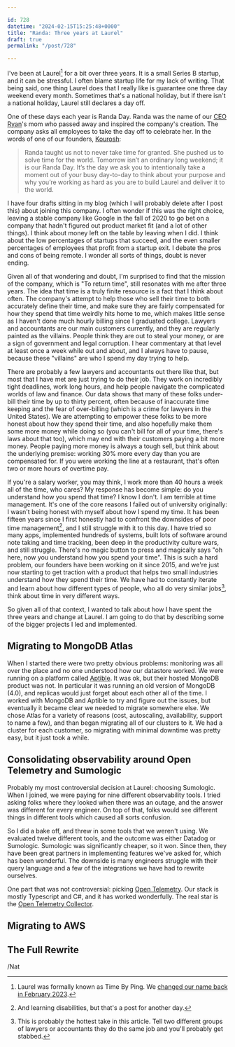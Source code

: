 ```yaml
---

id: 728
datetime: "2024-02-15T15:25:48+0000"
title: "Randa: Three years at Laurel"
draft: true
permalink: "/post/728"

---
```


I've been at Laurel[^laurel] for a bit over three years. It is a small Series B startup, and it can be stressful. I often blame startup life for my lack of writing. That being said, one thing Laurel does that I really like is guarantee one three day weekend every month. Sometimes that's a national holiday, but if there isn't a national holiday, Laurel still declares a day off. 

[^laurel]: Laurel was formally known as Time By Ping. We [changed our name back in February 2023](https://www.laurel.ai/resources-post/goodbye-time-by-ping-hello-laurel-the-story-behind-our-new-identity).

One of these days each year is Randa Day. Randa was the name of our [CEO Ryan](https://www.linkedin.com/in/ryan-alshak-72815722/)'s mom who passed away and inspired the company's creation. The company asks all employees to take the day off to celebrate her. In the words of one of our founders, [Kourosh](https://www.linkedin.com/in/kouroshz/):

> Randa taught us not to never take time for granted. She pushed us to solve time for the world. Tomorrow isn’t an ordinary long weekend; it is our Randa Day. It’s the day we ask you to intentionally take a moment out of your busy day-to-day to think about your purpose and why you’re working as hard as you are to build Laurel and deliver it to the world.

I have four drafts sitting in my blog (which I will probably delete after I post this) about joining this company. I often wonder if this was the right choice, leaving a stable company like Google in the fall of 2020 to go bet on a company that hadn't figured out product market fit (and a lot of other things). I think about money left on the table by leaving when I did. I think about the low percentages of startups that succeed, and the even smaller percentages of employees that profit from a startup exit. I debate the pros and cons of being remote. I wonder all sorts of things, doubt is never ending.

Given all of that wondering and doubt, I'm surprised to find that the mission of the company, which is "To return time", still resonates with me after three years. The idea that time is a truly finite resource is a fact that I think about often. The company's attempt to help those who sell their time to both accurately define their time, and make sure they are fairly compensated for how they spend that time weirdly hits home to me, which makes little sense as I haven't done much hourly billing since I graduated college. Lawyers and accountants  are our main customers currently, and they are regularly painted as the villains. People think they are out to steal your money, or are a sign of government and legal corruption. I hear commentary at that level at least once a week while out and about, and I always have to pause, because these "villains" are who I spend my day trying to help. 

There are probably a few lawyers and accountants out there like that, but most that I have met are just trying to do their job. They work on incredibly tight deadlines, work long hours, and help people navigate the complicated worlds of law and finance. Our data shows that many of these folks under-bill their time by up to thirty percent, often because of inaccurate time keeping and the fear of over-billing (which is a crime for lawyers in the United States). We are attempting to empower these folks to be more honest about how they spend their time, and also hopefully make them some more money while doing so (you can't bill for all of your time, there's laws about that too), which may end with their customers paying a bit more money. People paying more money is always a tough sell, but think about the underlying premise: working 30% more every day than you are compensated for. If you were working the line at a restaurant, that's often two or more hours of overtime pay.

If you're a salary worker, you may think, I work more than 40 hours a week all of the time, who cares? My response has become simple: do you understand how you spend that time? I know I don't. I am terrible at time management. It's one of the core reasons I failed out of university originally: I wasn't being honest with myself about how I spend my time. It has been fifteen years since I first honestly had to confront the downsides of poor time management[^disabilities], and I still struggle with it to this day. I have tried so many apps, implemented hundreds of systems, built lots of software around note taking and time tracking, been deep in the productivity culture wars, and still struggle. There's no magic button to press and magically says "oh here, now you understand how you spend your time". This is such a hard problem, our founders have been working on it since 2015, and we're just now starting to get traction with a product that helps two small industries understand how they spend their time. We have had to constantly iterate and learn about how different types of people, who all do very similar jobs[^hottake], think about time in very different ways.

[^disabilities]: And learning disabilities, but that's a post for another day.
[^hottake]: This is probably the hottest take in this article. Tell two different groups of lawyers or accountants they do the same job and you'll probably get stabbed.

So given all of that context, I wanted to talk about how I have spent the three years and change at Laurel. I am going to do that by describing some of the bigger projects I led and implemented.

## Migrating to MongoDB Atlas

When I started there were two pretty obvious problems: monitoring was all over the place and no one understood how our datastore worked. We were running on a platform called [Aptible](https://www.aptible.com/). It was ok, but their hosted MongoDB product was not. In particular it was running an old version of MongoDB (4.0), and replicas would just forget about each other all of the time. I worked with MongoDB and Aptible to try and figure out the issues, but eventually it became clear we needed to migrate somewhere else. We chose Atlas for a variety of reasons (cost, autoscaling, availability, support to name a few), and than began migrating all of our clusters to it. We had a cluster for each customer, so migrating with minimal downtime was pretty easy, but it just took a while.

## Consolidating observability around Open Telemetry and Sumologic

Probably my most controversial decision at Laurel: choosing Sumologic. When I joined, we were paying for nine different observability tools. I tried asking folks where they looked when there was an outage, and the answer was different for every engineer. On top of that, folks would see different things in different tools which caused all sorts confusion.

So I did a bake off, and threw in some tools that we weren't using. We evaluated twelve different tools, and the outcome was either Datadog or Sumologic. Sumologic was significantly cheaper, so it won. Since then, they have been great partners in implementing features we've asked for, which has been wonderful. The downside is many engineers struggle with their query language and a few of the integrations we have had to rewrite ourselves.

One part that was not controversial: picking [Open Telemetry](https://opentelemetry.io/). Our stack is mostly Typescript and C#, and it has worked wonderfully. The real star is the [Open Telemetry Collector](https://github.com/open-telemetry/opentelemetry-collector).

## Migrating to AWS


## The Full Rewrite




/Nat
